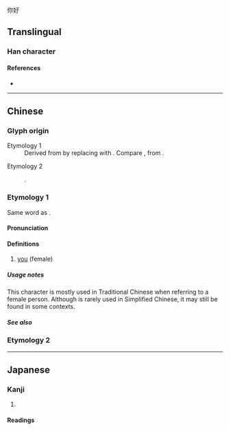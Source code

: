 你好



==Translingual==
{{stroke order|strokes=8}}

===Han character===
{{Han char|rn=38|rad=女|as=05|sn=8|four=47492|canj=VNF|ids=⿰女尔}}

====References====
* {{Han ref|kx=0257.200|dkj=06130|dj=0522.160|hdz=21039.090|uh=59B3|ud=22963|bh=A970|bd=43376}}

----

==Chinese==

===Glyph origin===
; Etymology 1
: Derived from {{zh-l|*你|you}} by replacing {{zh-l|*亻}} with {{zh-l|*女}}. Compare {{zh-l|*她}}, from {{zh-l|*他}}.

; Etymology 2
: {{Han simp|嬭|f=爾|t=尔}}.

===Etymology 1===
{{zh-forms|s=你}}
Same word as {{zh-l|你}}.

====Pronunciation====
{{zh-pron
|m=nǐ
|m-s=nyi3
|c=nei5
|c-t=nei1
|g=n3
|h=pfs=ngì/ǹ/n:ǹg/n:nì;gd=ngi2/n2
|j=ni2
|md=nī
|mn=xm,zz,kh,tn,tc,yl,hc,sg:lí/qz,lk,sx,km,hc,sg:lír/tp,mg,sg,pn:lú/ní
|mn_note=lí/lír/lú - vernacular (substitute for {{zh-l|*汝}}); ní - literary
|mn-t=le2
|w=3nyi,2'ni
|x=nyi3
|ma=y
|ca=yue-nei5.ogg
|cat=pron
}}
<!-- OC: 嬭, not 妳/你 -->

====Definitions====
{{zh-hanzi}}

# [[you]] (female)

=====Usage notes=====
This character is mostly used in Traditional Chinese when referring to a female person. Although {{lang|zh|妳}} is rarely used in Simplified Chinese, it may still be found in some contexts.

=====See also=====
{{cmn-personal pronouns}}

===Etymology 2===
{{zh-see|嬭|v}}

----

==Japanese==

===Kanji===
{{ja-kanji|grade=|rs=女05}}

# {{rfdef|ja|sort=女05}}

====Readings====
{{ja-readings
|goon=ない, ね, に
|kanon=だい, でい, じ
|kun=はは-, はぐく-む, あね-}}